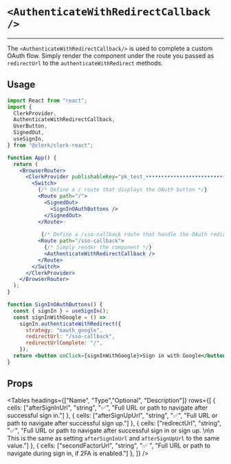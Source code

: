 
# `<AuthenticateWithRedirectCallback />`
---

The `<AuthenticateWithRedirectCallback/>` is used to complete a custom OAuth flow. Simply render the component under the route you passed as `redirectUrl` to the `authenticateWithRedirect` methods.

## Usage

```jsx copy filename="app.js"
import React from "react";
import {
  ClerkProvider,
  AuthenticateWithRedirectCallback,
  UserButton,
  SignedOut,
  useSignIn,
} from "@clerk/clerk-react";

function App() {
  return (
    <BrowserRouter>
      <ClerkProvider publishableKey="pk_test_••••••••••••••••••••••••••••••••••">
        <Switch>
          {/* Define a / route that displays the OAuth button */}
          <Route path="/">
            <SignedOut>
              <SignInOAuthButtons />
            </SignedOut>
          </Route>
         
           {/* Define a /sso-callback route that handle the OAuth redirect flow */}
          <Route path="/sso-callback">
            {/* Simply render the component */}
            <AuthenticateWithRedirectCallback />
          </Route>
        </Switch>
      </ClerkProvider>
    </BrowserRouter>
  );
}

function SignInOAuthButtons() {
  const { signIn } = useSignIn();
  const signInWithGoogle = () =>
    signIn.authenticateWithRedirect({
      strategy: "oauth_google",
      redirectUrl: "/sso-callback",
      redirectUrlComplete: "/",
    });
  return <button onClick={signInWithGoogle}>Sign in with Google</button>;
}
```
## Props

<Tables headings={["Name", "Type","Optional", "Description"]} rows={[
    {
      cells: ["afterSignInUrl", "string", "✅", "Full URL or path to navigate after successful sign in."]
    },
    {
      cells: ["afterSignUpUrl", "string", "✅", "Full URL or path to navigate after successful sign up."]
    },
    {
      cells: ["redirectUrl", "string", "✅", "Full URL or path to navigate after successful sign in or sign up. \n\n This is the same as setting `afterSignInUrl` and `afterSignUpUrl` to the same value."]
    },
    {
      cells: ["secondFactorUrl", "string", "✅  ", "Full URL or path to navigate during sign in, if 2FA is enabled."]
    },
  ]} />